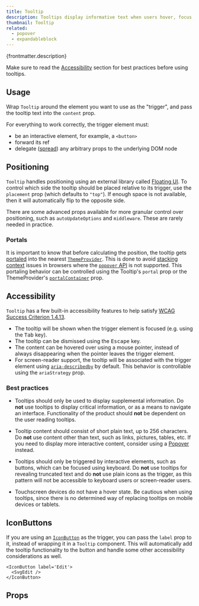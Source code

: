 ```yaml
---
title: Tooltip
description: Tooltips display informative text when users hover, focus, or tap an interactive element.
thumbnail: Tooltip
related:
  - popover
  - expandableblock
---
```


<p>{frontmatter.description}</p>

Make sure to read the [Accessibility](#accessibility) section for best practices before using tooltips.

## Usage

Wrap `Tooltip` around the element you want to use as the "trigger", and pass the tooltip text into the `content` prop.

<LiveExample src='Tooltip.main.jsx' truncate={false}>
  <AllExamples.TooltipMainExample client:load />
</LiveExample>

For everything to work correctly, the trigger element must:

- be an interactive element, for example, a `<button>`
- forward its ref
- delegate ([spread](https://react.dev/learn/passing-props-to-a-component#forwarding-props-with-the-jsx-spread-syntax)) any arbitrary props to the underlying DOM node

## Positioning

`Tooltip` handles positioning using an external library called [Floating UI](https://floating-ui.com/). To control which side the tooltip should be placed relative to its trigger, use the `placement` prop (which defaults to `"top"`). If enough space is not available, then it will automatically flip to the opposite side.

<LiveExample src='Tooltip.placement.jsx'>
  <AllExamples.TooltipPlacementExample client:load />
</LiveExample>

There are some advanced props available for more granular control over positioning, such as `autoUpdateOptions` and `middleware`. These are rarely needed in practice.

### Portals

It is important to know that before calculating the position, the tooltip gets [portaled](https://react.dev/reference/react-dom/createPortal) into the nearest [`ThemeProvider`](themeprovider). This is done to avoid [stacking context](https://developer.mozilla.org/en-US/docs/Web/CSS/CSS_positioned_layout/Understanding_z-index/Stacking_context) issues in browsers where the [`popover` API](https://developer.mozilla.org/en-US/docs/Web/API/Popover_API) is not supported. This portaling behavior can be controlled using the Tooltip's `portal` prop or the ThemeProvider's [`portalContainer`](themeprovider#portals) prop.

## Accessibility

`Tooltip` has a few built-in accessibility features to help satisfy [WCAG Success Criterion 1.4.13](https://www.w3.org/WAI/WCAG22/Understanding/content-on-hover-or-focus.html).

- The tooltip will be shown when the trigger element is focused (e.g. using the <kbd>Tab</kbd> key).
- The tooltip can be dismissed using the <kbd>Escape</kbd> key.
- The content can be hovered over using a mouse pointer, instead of always disappearing when the pointer leaves the trigger element.
- For screen-reader support, the tooltip will be associated with the trigger element using [`aria-describedby`](https://developer.mozilla.org/en-US/docs/Web/Accessibility/ARIA/Attributes/aria-describedby) by default. This behavior is controllable using the `ariaStrategy` prop.

### Best practices

- Tooltips should only be used to display supplemental information. Do **not** use tooltips to display critical information, or as a means to navigate an interface. Functionality of the product should **not** be dependent on the user reading tooltips.

- Tooltip content should consist of short plain text, up to 256 characters. Do **not** use content other than text, such as links, pictures, tables, etc. If you need to display more interactive content, consider using a [Popover](popover) instead.

- Tooltips should only be triggered by interactive elements, such as buttons, which can be focused using keyboard. Do **not** use tooltips for revealing truncated text and do **not** use plain icons as the trigger, as this pattern will not be accessible to keyboard users or screen-reader users.

- Touchscreen devices do not have a hover state. Be cautious when using tooltips, since there is no determined way of replacing tooltips on mobile devices or tablets.

## IconButtons

If you are using an [`IconButton`](button#iconbutton) as the trigger, you can pass the `label` prop to it, instead of wrapping it in a `Tooltip` component. This will automatically add the tooltip functionality to the button and handle some other accessibility considerations as well.

```tsx
<IconButton label='Edit'>
  <SvgEdit />
</IconButton>
```

## Props

<PropsTable path='@itwin/itwinui-react/esm/core/Tooltip/Tooltip.d.ts' />
